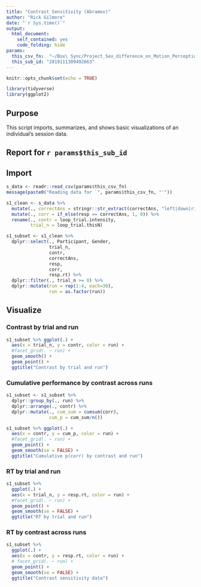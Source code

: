 ```yaml
---
title: "Contrast Sensitivity (Abramov)"
author: "Rick Gilmore"
date: "`r Sys.time()`"
output: 
  html_document:
    self_contained: yes
    code_folding: hide
params:
  this_csv_fn:  "~/Box\ Sync/Project_Sex_difference_on_Motion_Perception/data/contrast_sensitivity_task_data/2019111309492663_contrast_sensitivity_task.csv"
  this_sub_id: "2019111309492663"
---
```


```r
knitr::opts_chunk$set(echo = TRUE)

library(tidyverse)
library(ggplot2)
```

## Purpose

This script imports, summarizes, and shows basic visualizations of an individual's session data.

## Report for `r params$this_sub_id`

## Import

```r
s_data <- readr::read_csv(params$this_csv_fn)
message(paste0("Reading data for `", params$this_csv_fn, "'"))
```

```r
s1_clean <- s_data %>%
  mutate(., correctAns = stringr::str_extract(correctAns, "left|down|right|up")) %>%
  mutate(., corr = if_else(resp == correctAns, 1, 0)) %>%
  rename(., contr = loop_trial.intensity,
         trial_n = loop_trial.thisN)

s1_subset <- s1_clean %>%
  dplyr::select(., Participant, Gender,
                trial_n,
                contr,
                correctAns,
                resp,
                corr,
                resp.rt) %>%
  dplyr::filter(., trial_n >= 0) %>%
  dplyr::mutate(run = rep(1:4, each=30),
                run = as.factor(run))
```

## Visualize

### Contrast by trial and run

```r
s1_subset %>% ggplot(.) +
  aes(x = trial_n, y = contr, color = run) +
  #facet_grid(. ~ run) +
  geom_smooth() +
  geom_point() +
  ggtitle("Contrast by trial and run")
```

### Cumulative performance by contrast across runs

```r
s1_subset <- s1_subset %>%
  dplyr::group_by(., run) %>%
  dplyr::arrange(., contr) %>%
  dplyr::mutate(., cum_sum = cumsum(corr),
                cum_p = cum_sum/n())

s1_subset %>% ggplot(.) +
  aes(x = contr, y = cum_p, color = run) +
  #facet_grid(. ~ run) +
  geom_point() +
  geom_smooth(se = FALSE) +
  ggtitle("Cumulative p(corr) by contrast and run")
```

### RT by trial and run

```r
s1_subset %>%
  ggplot(.) +
  aes(x = trial_n, y = resp.rt, color = run) +
  #facet_grid(. ~ run) + 
  geom_point() +
  geom_smooth(se = FALSE) +
  ggtitle("RT by trial and run")
```

### RT by contrast across runs

```r
s1_subset %>%
  ggplot(.) +
  aes(x = contr, y = resp.rt, color = run) +
  # facet_grid(. ~ run) + 
  geom_point() +
  geom_smooth(se = FALSE) +
  ggtitle("Contrast sensitivity data")
```

